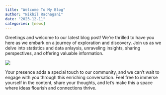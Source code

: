 ```yaml
---
title: "Welcome To My Blog"
author: "Nikhil Rachagani"
date: "2023-12-11"
categories: [news]
---
```


Greetings and welcome to our latest blog post! We're thrilled to have you here as we embark on a journey of exploration and discovery. Join us as we delve into statistics and data anlaysis, unraveling insights, sharing perspectives, and offering valuable information.

![](thumbnail.jpg)

Your presence adds a special touch to our community, and we can't wait to engage with you through this enriching conversation. Feel free to immerse yourself in the content, share your thoughts, and let's make this a space where ideas flourish and connections thrive.
